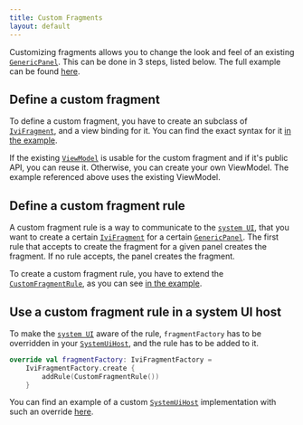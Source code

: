```yaml
---
title: Custom Fragments
layout: default
---
```


Customizing fragments allows you to change the look and feel of an existing
[`GenericPanel`](TTIVI_PLATFORM_API).
This can be done in 3 steps, listed below. The full example can be found
[here](https://github.com/tomtom-international/tomtom-digital-cockpit-sdk-examples/tree/main/examples/systemui/customfragment).

## Define a custom fragment

To define a custom fragment, you have to create an subclass of
[`IviFragment`](TTIVI_PLATFORM_API), and a view binding for it. You can find the exact syntax for it
[in the example](https://github.com/tomtom-international/tomtom-digital-cockpit-sdk-examples/blob/main/examples/systemui/customfragment/src/main/kotlin/com/example/ivi/example/systemui/customfragment/systemui/CustomNotificationFragment.kt).

If the existing [`ViewModel`](https://developer.android.com/topic/libraries/architecture/viewmodel)
is usable for the custom fragment and if it's public API, you can reuse it. Otherwise, you can
create your own ViewModel. The example referenced above uses the existing ViewModel.

## Define a custom fragment rule

A custom fragment rule is a way to communicate to the
[`system UI`](https://developer.tomtom.com/tomtom-digital-cockpit/developers/development/system-ui),
that you want to create a certain [`IviFragment`](TTIVI_PLATFORM_API) for a certain
[`GenericPanel`](TTIVI_PLATFORM_API). The first rule that accepts to create the fragment for a given
panel creates the fragment. If no rule accepts, the panel creates the fragment.

To create a custom fragment rule, you have to extend the [`CustomFragmentRule`](TTIVI_PLATFORM_API),
as you can see
[in the example](https://github.com/tomtom-international/tomtom-digital-cockpit-sdk-examples/blob/main/examples/systemui/customfragment/src/main/kotlin/com/example/ivi/example/systemui/customfragment/systemui/CustomNotificationFragmentRule.kt).

## Use a custom fragment rule in a system UI host

To make the
[`system UI`](https://developer.tomtom.com/tomtom-digital-cockpit/developers/development/system-ui)
aware of the rule, `fragmentFactory` has to be overridden in your
[`SystemUiHost`](TTIVI_PLATFORM_API), and the rule has to be added to it.

```kotlin
override val fragmentFactory: IviFragmentFactory =
    IviFragmentFactory.create {
        addRule(CustomFragmentRule())
    }
```

You can find an example of a custom [`SystemUiHost`](TTIVI_PLATFORM_API) implementation with such an
override [here](https://github.com/tomtom-international/tomtom-digital-cockpit-sdk-examples/blob/main/examples/systemui/customfragment/src/main/kotlin/com/example/ivi/example/systemui/customfragment/systemui/CustomSystemUiHost.kt).
